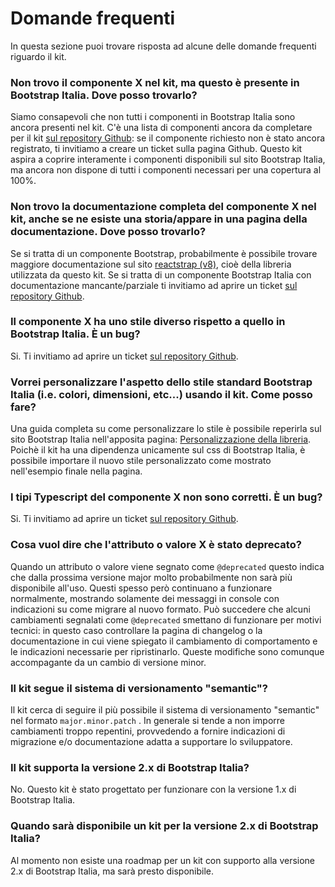
<Meta title='Documentazione/Domande frequenti' />

# Domande frequenti

In questa sezione puoi trovare risposta ad alcune delle domande frequenti riguardo il kit.

### Non trovo il componente X nel kit, ma questo è presente in Bootstrap Italia. Dove posso trovarlo?

Siamo consapevoli che non tutti i componenti in Bootstrap Italia sono ancora presenti nel kit.
C'è una lista di componenti ancora da completare per il kit [sul repository Github](https://github.com/italia/design-react-kit/issues?q=is%3Aissue+is%3Aopen+sort%3Aupdated-desc+label%3Aenhancement): se il componente richiesto non è stato ancora registrato, ti invitiamo a creare un ticket sulla pagina Github.
Questo kit aspira a coprire interamente i componenti disponibili sul sito Bootstrap Italia, ma ancora non dispone di tutti i componenti necessari per una copertura al 100%.

### Non trovo la documentazione completa del componente X nel kit, anche se ne esiste una storia/appare in una pagina della documentazione. Dove posso trovarlo?

Se si tratta di un componente Bootstrap, probabilmente è possibile trovare maggiore documentazione sul sito [reactstrap (v8)](https://deploy-preview-2356--reactstrap.netlify.app/), cioè della libreria utilizzata da questo kit.
Se si tratta di un componente Bootstrap Italia con documentazione mancante/parziale ti invitiamo ad aprire un ticket [sul repository Github](https://github.com/italia/design-react-kit/issues?q=is%3Aissue+is%3Aopen+sort%3Aupdated-desc).

### Il componente X ha uno stile diverso rispetto a quello in Bootstrap Italia. È un bug?

Si. Ti invitiamo ad aprire un ticket [sul repository Github](https://github.com/italia/design-react-kit/issues?q=is%3Aissue+is%3Aopen+sort%3Aupdated-desc).

### Vorrei personalizzare l'aspetto dello stile standard Bootstrap Italia (i.e. colori, dimensioni, etc...) usando il kit. Come posso fare?

Una guida completa su come personalizzare lo stile è possibile reperirla sul sito Bootstrap Italia nell'apposita pagina: [Personalizzazione della libreria](https://italia.github.io/bootstrap-italia/docs/come-iniziare/personalizzazione-della-libreria/). Poichè il kit ha una dipendenza unicamente sul css di Bootstrap Italia, è possibile importare il nuovo stile personalizzato come mostrato nell'esempio finale nella pagina.

### I tipi Typescript del componente X non sono corretti. È un bug?

Si. Ti invitiamo ad aprire un ticket [sul repository Github](https://github.com/italia/design-react-kit/issues?q=is%3Aissue+is%3Aopen+sort%3Aupdated-desc).

### Cosa vuol dire che l'attributo o valore X è stato deprecato?

Quando un attributo o valore viene segnato come `@deprecated` questo indica che dalla prossima versione major molto probabilmente non sarà più disponibile all'uso. Questi spesso però continuano a funzionare normalmente, mostrando solamente dei messaggi in console con indicazioni su come migrare al nuovo formato.
Può succedere che alcuni cambiamenti segnalati come `@deprecated` smettano di funzionare per motivi tecnici: in questo caso controllare la pagina di changelog o la documentazione in cui viene spiegato il cambiamento di comportamento e le indicazioni necessarie per ripristinarlo. Queste modifiche sono comunque accompagante da un cambio di versione minor.

### Il kit segue il sistema di versionamento "semantic"?

Il kit cerca di seguire il più possibile il sistema di versionamento "semantic" nel formato `major.minor.patch` . In generale si tende a non imporre cambiamenti troppo repentini, provvedendo a fornire indicazioni di migrazione e/o documentazione adatta a supportare lo sviluppatore.

### Il kit supporta la versione 2.x di Bootstrap Italia?

No. Questo kit è stato progettato per funzionare con la versione 1.x di Bootstrap Italia.

### Quando sarà disponibile un kit per la versione 2.x di Bootstrap Italia?

Al momento non esiste una roadmap per un kit con supporto alla versione 2.x di Bootstrap Italia, ma sarà presto disponibile.
